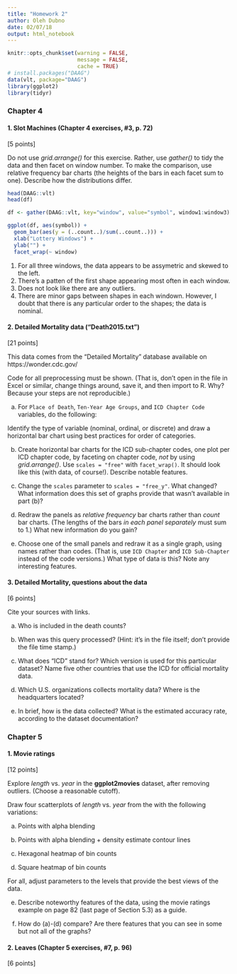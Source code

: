 ```yaml
---
title: "Homework 2"
author: Oleh Dubno
date: 02/07/18
output: html_notebook
---
```


```r
knitr::opts_chunk$set(warning = FALSE,
                      message = FALSE, 
                      cache = TRUE)
# install.packages("DAAG")
data(vlt, package="DAAG")
library(ggplot2)
library(tidyr)
```

### Chapter 4

#### 1. Slot Machines (Chapter 4 exercises, #3, p. 72)

[5 points]

Do not use *grid.arrange()* for this exercise. Rather, use *gather()* to tidy the data and then facet on window number.  To make the comparison, use relative frequency bar charts (the heights of the bars in each facet sum to one).  Describe how the distributions differ.
```r
head(DAAG::vlt)
head(df)
```

```r

df <- gather(DAAG::vlt, key="window", value="symbol", window1:window3) 

ggplot(df, aes(symbol)) + 
  geom_bar(aes(y = (..count..)/sum(..count..))) + 
  xlab("Lottery Windows") +
  ylab("") + 
  facet_wrap(~ window)
```
1. For all three windows, the data appears to be assymetric and skewed to the left.
2. There's a patten of the first shape appearing most often in each window. 
3. Does not look like there are any outliers.
4. There are minor gaps between shapes in each windown. However, I doubt that there is any particular order to the shapes; the data is nominal. 

#### 2. Detailed Mortality data ("Death2015.txt")

[21 points]

This data comes from the "Detailed Mortality" database available on https://wonder.cdc.gov/

Code for all preprocessing must be shown. (That is, don't open in the file in Excel or similar, change things around, save it, and then import to R. Why? Because your steps are not reproducible.)

(a) For `Place of Death`, `Ten-Year Age Groups`, and `ICD Chapter Code` variables, do the following:

Identify the type of variable (nominal, ordinal, or discrete) and draw a horizontal bar chart using best practices for order of categories.

(b) Create horizontal bar charts for the ICD sub-chapter codes, one plot per ICD chapter code, by faceting on chapter code, *not* by using *grid.arrange()*.  Use `scales = "free"` with `facet_wrap()`. It should look like this (with data, of course!). Describe notable features.


(c) Change the `scales` parameter to `scales = "free_y"`. What changed?  What information does this set of graphs provide that wasn't available in part (b)?

(d) Redraw the panels as *relative frequency* bar charts rather than *count* bar charts. (The lengths of the bars *in each panel separately* must sum to 1.) What new information do you gain?

(e) Choose one of the small panels and redraw it as a single graph, using names rather than codes. (That is, use `ICD Chapter` and `ICD Sub-Chapter` instead of the code versions.)  What type of data is this? Note any interesting features.

#### 3. Detailed Mortality, questions about the data

[6 points]

Cite your sources with links. 

(a) Who is included in the death counts?

(b) When was this query processed?  (Hint: it's in the file itself; don't provide the file time stamp.)

(c) What does "ICD" stand for? Which version is used for this particular dataset? Name five other countries that use the ICD for official mortality data.

(d) Which U.S. organizations collects mortality data? Where is the headquarters located?

(e) In brief, how is the data collected?  What is the estimated accuracy rate, according to the dataset documentation?

### Chapter 5

#### 1. Movie ratings

[12 points]

Explore *length* vs. *year* in the **ggplot2movies** dataset, after removing outliers. (Choose a reasonable cutoff).

Draw four scatterplots of *length* vs. *year* from the with the following variations:

(a) Points with alpha blending

(b) Points with alpha blending + density estimate contour lines

(c) Hexagonal heatmap of bin counts

(d) Square heatmap of bin counts 

For all, adjust parameters to the levels that provide the best views of the data.

(e) Describe noteworthy features of the data, using the movie ratings example on page 82 (last page of Section 5.3) as a guide.  

(f) How do (a)-(d) compare? Are there features that you can see in some but not all of the graphs?

#### 2. Leaves (Chapter 5 exercises, #7, p. 96)

[6 points]
